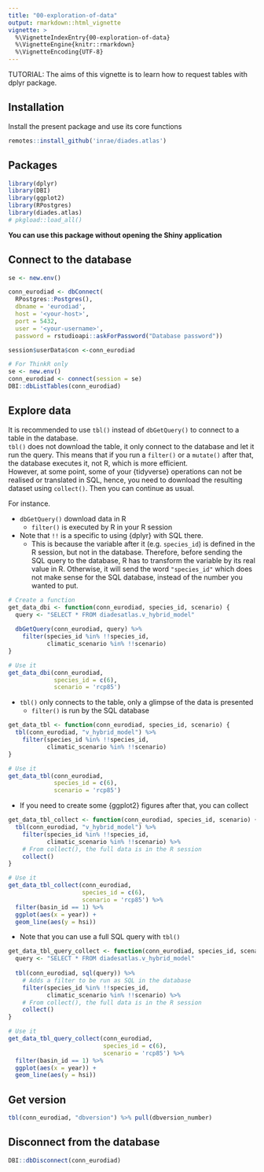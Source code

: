 ```yaml
---
title: "00-exploration-of-data"
output: rmarkdown::html_vignette
vignette: >
  %\VignetteIndexEntry{00-exploration-of-data}
  %\VignetteEngine{knitr::rmarkdown}
  %\VignetteEncoding{UTF-8}
---
```


TUTORIAL: The aims of this vignette is to learn how to request tables with dplyr package.

## Installation

Install the present package and use its core functions

```r
remotes::install_github('inrae/diades.atlas')
```

## Packages
```r
library(dplyr)
library(DBI)
library(ggplot2)
library(RPostgres)
library(diades.atlas)
# pkgload::load_all()
```

**You can use this package without opening the Shiny application**

## Connect to the database

```r
se <- new.env()

conn_eurodiad <- dbConnect(
  RPostgres::Postgres(), 
  dbname = 'eurodiad',
  host = '<your-host>',
  port = 5432,
  user = '<your-username>',
  password = rstudioapi::askForPassword("Database password"))

session$userData$con <-conn_eurodiad
```

```r
# For ThinkR only
se <- new.env()
conn_eurodiad <- connect(session = se)
DBI::dbListTables(conn_eurodiad)
```

## Explore data

It is recommended to use `tbl()` instead of `dbGetQuery()` to connect to a table in the database.  
`tbl()` does not download the table, it only connect to the database and let it run the query. This means that if you run a `filter()` or a `mutate()` after that, the database executes it, not R, which is more efficient.  
However, at some point, some of your {tidyverse} operations can not be realised or translated in SQL, hence, you need to download the resulting dataset using `collect()`. Then you can continue as usual.

For instance. 

- `dbGetQuery()` download data in R
  - `filter()` is executed by R in your R session
- Note that `!!` is a specific to using {dplyr} with SQL there.
  + This is because the variable after it (e.g. `species_id`) is defined in the R session, but not in the database. Therefore, before sending the SQL query to the database, R has to transform the variable by its real value in R. Otherwise, it will send the word `"species_id"` which does not make sense for the SQL database, instead of the number you wanted to put.


```r
# Create a function
get_data_dbi <- function(conn_eurodiad, species_id, scenario) {
  query <- "SELECT * FROM diadesatlas.v_hybrid_model"
  
  dbGetQuery(conn_eurodiad, query) %>%
    filter(species_id %in% !!species_id,
           climatic_scenario %in% !!scenario) 
}

# Use it
get_data_dbi(conn_eurodiad,
             species_id = c(6),
             scenario = 'rcp85')
```

- `tbl()` only connects to the table, only a glimpse of the data is presented
  - `filter()` is run by the SQL database

```r
get_data_tbl <- function(conn_eurodiad, species_id, scenario) {
  tbl(conn_eurodiad, "v_hybrid_model") %>% 
    filter(species_id %in% !!species_id,
           climatic_scenario %in% !!scenario) 
}

# Use it
get_data_tbl(conn_eurodiad,
             species_id = c(6),
             scenario = 'rcp85')
```

- If you need to create some {ggplot2} figures after that, you can collect

```r
get_data_tbl_collect <- function(conn_eurodiad, species_id, scenario) {
  tbl(conn_eurodiad, "v_hybrid_model") %>% 
    filter(species_id %in% !!species_id,
           climatic_scenario %in% !!scenario) %>% 
    # From collect(), the full data is in the R session
    collect()
}

# Use it
get_data_tbl_collect(conn_eurodiad,
                     species_id = c(6),
                     scenario = 'rcp85') %>% 
  filter(basin_id == 1) %>% 
  ggplot(aes(x = year)) +
  geom_line(aes(y = hsi))
```

- Note that you can use a full SQL query with `tbl()`

```r
get_data_tbl_query_collect <- function(conn_eurodiad, species_id, scenario) {
  query <- "SELECT * FROM diadesatlas.v_hybrid_model"
  
  tbl(conn_eurodiad, sql(query)) %>% 
    # Adds a filter to be run as SQL in the database
    filter(species_id %in% !!species_id,
           climatic_scenario %in% !!scenario) %>% 
    # From collect(), the full data is in the R session
    collect()
}

# Use it
get_data_tbl_query_collect(conn_eurodiad,
                           species_id = c(6),
                           scenario = 'rcp85') %>% 
  filter(basin_id == 1) %>% 
  ggplot(aes(x = year)) +
  geom_line(aes(y = hsi))
```

## Get version

```r
tbl(conn_eurodiad, "dbversion") %>% pull(dbversion_number)
```


## Disconnect from the database

```r
DBI::dbDisconnect(conn_eurodiad)
```


